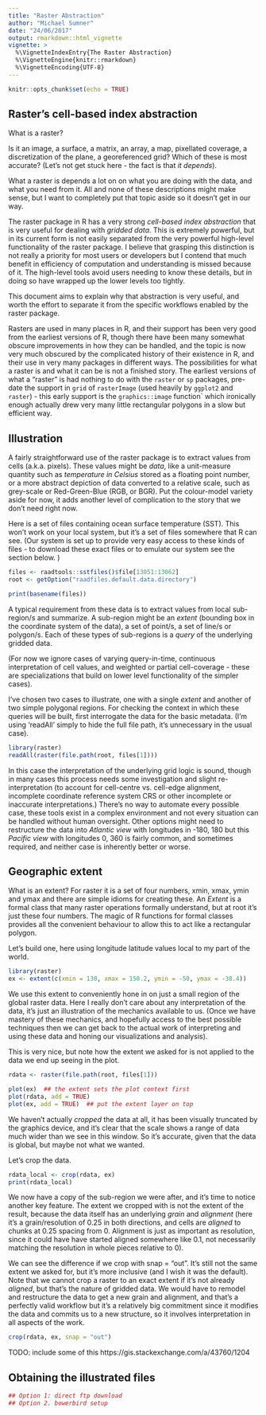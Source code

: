 ```yaml
---
title: "Raster Abstraction"
author: "Michael Sumner"
date: "24/06/2017"
output: rmarkdown::html_vignette
vignette: >
  %\VignetteIndexEntry{The Raster Abstraction}
  %\VignetteEngine{knitr::rmarkdown}
  %\VignetteEncoding{UTF-8}
---
```


```r
knitr::opts_chunk$set(echo = TRUE)
```

## Raster's cell-based index abstraction

What is a raster? 

Is it an image, a surface, a matrix, an array, a map, pixellated coverage, a discretization of the plane, a georeferenced grid? Which of these is most accurate? (Let's not get stuck here - the fact is that *it depends*). 

What a raster is depends a lot on on what you are doing with the data, and what you need from it. All and none of these descriptions might make sense, but I want to completely put that topic aside so it doesn't get in our way. 

The raster package in R has a very strong *cell-based index abstraction* that is very useful for dealing with *gridded data*. This is extremely powerful, but in its current form is not easily separated from the very powerful high-level functionality of the raster package. I believe that grasping this distinction is not really a priority for most users or developers but I contend that much benefit in efficiency of computation and understanding is missed because of it. The high-level tools avoid users needing to know these details, but in doing so have wrapped up the lower levels too tightly.  

This document aims to explain why that abstraction is very useful, and worth the effort to separate it from the specific workflows enabled by the raster package. 

Rasters are used in many places in R, and their support has been very good from the earliest versions of R, though there have been many somewhat obscure improvements in how they can be handled, and the topic is now very much obscured by the complicated history of their existence in R, and their use in very many packages in different ways. The possibilities for what a raster is and what it can be is not a finished story.  The earliest versions of what a "raster" is had nothing to do with the `raster` or `sp` packages, pre-date the support in `grid` of `rasterImage` (used heavily by `ggplot2` and `raster`) - this early support is the `graphics::image` function` which ironically enough actually drew very many little rectangular polygons in a slow but efficient way. 


## Illustration

A fairly straightforward use of the raster package is to extract values from cells (a.k.a. pixels). These values might be *data*, like a unit-measure quantity such as *temperature in Celsius* stored as a floating point number, or a more abstract depiction of data converted to a relative scale, such as grey-scale or Red-Green-Blue (RGB, or BGR). Put the colour-model variety aside for now, it adds another level of complication to the story that we don't need right now. 

Here is a set of files containing ocean surface temperature (SST). This won't work on your local system, but it's a set of files somewhere that R can see. (Our system is set up to provide very easy access to these kinds of files - to download these exact files or to emulate our system see the section below. )

```r
files <- raadtools::sstfiles()$file[13051:13062]
root <- getOption("raadfiles.default.data.directory")

print(basename(files))
```

A typical requirement from these data is to extract values from local sub-region/s and summarize. A sub-region might be an *extent* (bounding box in the coordinate system of the data), a set of point/s, a set of line/s or polygon/s. Each of these types of sub-regions is a *query* of the underlying gridded data. 

(For now we ignore cases of varying query-in-time, continuous interpretation of cell values, and weighted or partial cell-coverage - these are specializations that build on lower level functionality of the simpler cases). 

I've chosen two cases to illustrate, one with a single *extent* and another of two simple polygonal regions. For checking the context in which these queries will be built, first interrogate the data for the basic metadata. (I'm using 'readAll' simply to hide the full file path, it's unnecessary in the usual case). 

```r
library(raster)
readAll(raster(file.path(root, files[1])))
```

In this case the interpretation of the underlying grid logic is sound, though in many cases this process needs some investigation and slight re-interpretation (to account for cell-centre vs. cell-edge alignment, incomplete coordinate reference system CRS or other incomplete or inaccurate interpretations.) There's no way to automate every possible case, these tools exist in a complex environment and not every situation can be handled without human oversight. Other options might need to restructure the data into *Atlantic view* with longitudes in -180, 180 but this *Pacific view* with longitudes 0, 360 is fairly common, and sometimes required, and neither case is inherently better or worse. 


## Geographic extent

What is an extent? For raster it is a set of four numbers, xmin, xmax, ymin and ymax and there are simple idioms for creating these. An *Extent* is a formal class that many raster operations formally understand, but at root it's just these four numbers. The magic of R functions for formal classes provides all the convenient behaviour to allow this to act like a rectangular polygon. 

Let's build one, here using longitude latitude values local to my part of the world. 

```r
library(raster)
ex <- extent(c(xmin = 130, xmax = 150.2, ymin = -50, ymax = -38.4))


```

We use this extent to conveniently hone in on just a small region of the global raster data. Here I really don't care about any interpretation of the data, it's just an illustration of the mechanics available to us. (Once we have mastery of these mechanics, and hopefully access to the best possible techniques then we can get back to the actual work of interpreting and using these data and honing our visualizations and analysis).  

This is very nice, but note how the extent we asked for is not applied to the data we end up seeing in the plot. 

```r
rdata <- raster(file.path(root, files[1]))

plot(ex)  ## the extent sets the plot context first
plot(rdata, add = TRUE)
plot(ex, add = TRUE)  ## put the extent layer on top
```


We haven't actually *cropped* the data at all, it has been visually truncated by the graphics device, and it's clear that the scale shows a range of data much wider than we see in this window. So it's accurate, given that the data is global, but maybe not what we wanted. 

Let's crop the data. 

```r
rdata_local <- crop(rdata, ex)
print(rdata_local)
```

We now have a copy of the sub-region we were after, and it's time to notice another key feature. The extent we cropped with is not the extent of the result, because the data itself has an underlying *grain* and *alignment* (here it's a grain/resolution of 0.25 in both directions, and cells are *aligned* to chunks at 0.25 spacing from 0. Alignment is just as important as resolution, since it could have have started aligned somewhere like 0.1, not necessarily matching the resolution in whole pieces relative to 0). 


We can see the difference if we crop with snap = "out". It's still not the same extent we asked for, but it's more inclusive (and I wish it was the default). Note that we cannot crop a raster to an exact extent if it's not already *aligned*, but that's the nature of gridded data. We would have to remodel and restructure the data to get a new grain and alignment, and that's a perfectly valid workflow but it's a relatively big commitment since it modifies the data and commits us to a new structure, so it involves interpretation in all aspects of the work. 



```r
crop(rdata, ex, snap = "out")
```



TODO: include some of this https://gis.stackexchange.com/a/43760/1204



## Obtaining the illustrated files

```r
## Option 1: direct ftp download
## Option 2. bowerbird setup
```


